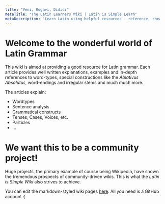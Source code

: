```yaml
---
title: "Veni, Rogavi, Didici"
metaTitle: "The Latin Learners Wiki | Latin is Simple Learn"
metaDescription: "Learn Latin using helpful resources - reference, cheat sheets and more!"
---
```


# Welcome to the wonderful world of Latin Grammar

This wiki is aimed at providing a good resource for Latin grammar. Each article provides well written explanations, examples and in-depth references 
to word-types, special constructions like the *Ablativus Absolutus*, word-endings and irregular stems and much much more.

The articles explain:

- Wordtypes
- Sentence analysis
- Grammatical constructs
- Tenses, Cases, Voices, etc.
- Particles
- ...

# We want this to be a community project!

Huge projects, the primary example of course being Wikipedia, have shown the tremendous prospects of community-driven wikis.
This is what the *Latin is Simple Wiki* also strives to achieve.

You can edit the markdown-styled wiki pages [here](https://github.com/MrP01/latin-wiki).
All you need is a GitHub account :)

